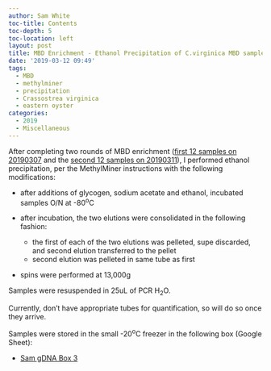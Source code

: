 ```yaml
---
author: Sam White
toc-title: Contents
toc-depth: 5
toc-location: left
layout: post
title: MBD Enrichment - Ethanol Precipitation of C.virginica MBD samples
date: '2019-03-12 09:49'
tags:
  - MBD
  - methylminer
  - precipitation
  - Crassostrea virginica
  - eastern oyster
categories:
  - 2019
  - Miscellaneous
---
```

After completing two rounds of MBD enrichment ([first 12 samples on 20190307](https://robertslab.github.io/sams-notebook/posts/2019/2019-03-07-MBD-Enrichment-C.virginica-Sheared-Mantle-DNA-from-20190306/) and the [second 12 samples on 20190311](https://robertslab.github.io/sams-notebook/2019/03/11/MBD-Enrichment-C.virginica-Sheared-Mantle-DNA-from-20190306/)), I performed ethanol precipitation, per the MethylMiner instructions with the following modifications:


- after additions of glycogen, sodium acetate and ethanol, incubated samples O/N at -80<sup>o</sup>C

- after incubation, the two elutions were consolidated in the following fashion:
  - the first of each of the two elutions was pelleted, supe discarded, and second elution transferred to the pellet
  - second elution was pelleted in same tube as first

- spins were performed at 13,000g

Samples were resuspended in 25uL of PCR H<sub>2</sub>O.

Currently, don't have appropriate tubes for quantification, so will do so once they arrive.

Samples were stored in the small -20<sup>o</sup>C freezer in the following box (Google Sheet):

- [Sam gDNA Box 3](https://docs.google.com/spreadsheets/d/16n4LzVNXrMd3fYRHN4UR4CQ67yRXwlJfDiAmbxD284g/edit?usp=sharing)
